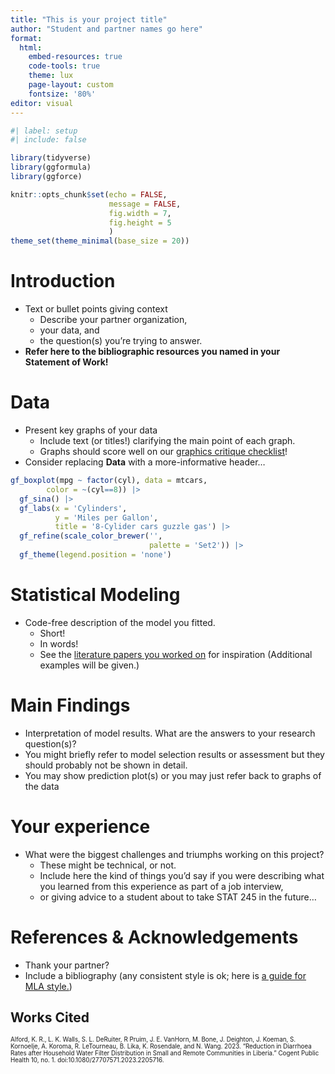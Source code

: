```yaml
---
title: "This is your project title"
author: "Student and partner names go here"
format: 
  html:
    embed-resources: true
    code-tools: true
    theme: lux
    page-layout: custom
    fontsize: '80%'
editor: visual
---
```


```r
#| label: setup
#| include: false

library(tidyverse)
library(ggformula)
library(ggforce)

knitr::opts_chunk$set(echo = FALSE,
                      message = FALSE,
                      fig.width = 7,
                      fig.height = 5
                      )
theme_set(theme_minimal(base_size = 20))
```

<!-- style notes... -->
<!-- we used the "lux" theme - see more at: -->
<!-- https://quarto.org/docs/output-formats/html-themes.html -->
<!-- consider more customization of colors, etc. - some options at
<!-- https://quarto.org/docs/output-formats/html-themes.html -->
<!-- or use css if you know how -->


::: {.grid}

::: {.g-col-4}
<!-- This column takes 1/3 of the page -->
# Introduction

- Text or bullet points giving context
  - Describe your partner organization, 
  - your data, and 
  - the question(s) you're trying to answer. 
- **Refer here to the bibliographic resources you named in your Statement of Work!**

# Data
- Present key graphs of your data 
  - Include text (or titles!) clarifying the main point of each graph. 
  - Graphs should score well on our [graphics critique checklist](https://moodle.calvin.edu/pluginfile.php/2373925/mod_page/intro/Graphics%20Critique%20Checklist.pdf)!
- Consider replacing **Data** with a more-informative header...

```r
gf_boxplot(mpg ~ factor(cyl), data = mtcars,
        color = ~(cyl==8)) |>
  gf_sina() |>
  gf_labs(x = 'Cylinders',
          y = 'Miles per Gallon',
          title = '8-Cylider cars guzzle gas') |>
  gf_refine(scale_color_brewer('',
                               palette = 'Set2')) |>
  gf_theme(legend.position = 'none') 
```
:::

::: {.g-col-4}
<!-- This column takes 1/3 of the page -->
# Statistical Modeling

- Code-free description of the model you fitted. 
  - Short! 
  - In words! 
  - See the [literature papers you worked on](https://stacyderuiter.github.io/stat245-sp24/re-lit-examples.html) for inspiration (Additional examples will be given.)

# Main Findings

- Interpretation of model results. What are the answers to your research question(s)? 
- You might briefly refer to model selection results or assessment but they should probably not be shown in detail. 
- You may show prediction plot(s) or you may just refer back to graphs of the data
:::

::: {.g-col-4}
<!-- This column takes 1/3 of the page -->
# Your experience

- What were the biggest challenges and triumphs working on this project?
  - These might be technical, or not. 
  - Include here the kind of things you'd say if you were describing what you learned from this experience as part of a job interview, 
  - or giving advice to a student about to take STAT 245 in the future...

# References & Acknowledgements

- Thank your partner?
- Include a bibliography (any consistent style is ok; here is [a guide for MLA style.](https://owl.purdue.edu/owl/research_and_citation/mla_style/mla_formatting_and_style_guide/mla_formatting_and_style_guide.html))

## Works Cited 

::: {style="font-size: 70%;"}
Alford, K. R., L. K. Walls, S. L. DeRuiter, R Pruim, J. E. VanHorn, M. Bone, J. Deighton, J. Koeman, S. Kornoelje, A. Koroma, R. LeTourneau, B. Lika, K. Rosendale, and N. Wang. 2023. "Reduction in Diarrhoea Rates after Household Water Filter Distribution in Small and Remote Communities in Liberia." Cogent Public Health 10, no. 1. doi:10.1080/27707571.2023.2205716.
:::

:::

:::